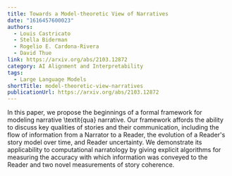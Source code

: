 ```yaml
---
title: Towards a Model-theoretic View of Narratives
date: "1616457600023"
authors:
  - Louis Castricato
  - Stella Biderman
  - Rogelio E. Cardona-Rivera
  - David Thue
link: https://arxiv.org/abs/2103.12872
category: AI Alignment and Interpretability
tags:
  - Large Language Models
shortTitle: model-theoretic-view-narratives
publicationUrl: https://arxiv.org/abs/2103.12872
---
```


In this paper, we propose the beginnings of a formal framework for modeling narrative \textit{qua} narrative. Our framework affords the ability to discuss key qualities of stories and their communication, including the flow of information from a Narrator to a Reader, the evolution of a Reader's story model over time, and Reader uncertainty. We demonstrate its applicability to computational narratology by giving explicit algorithms for measuring the accuracy with which information was conveyed to the Reader and two novel measurements of story coherence.

